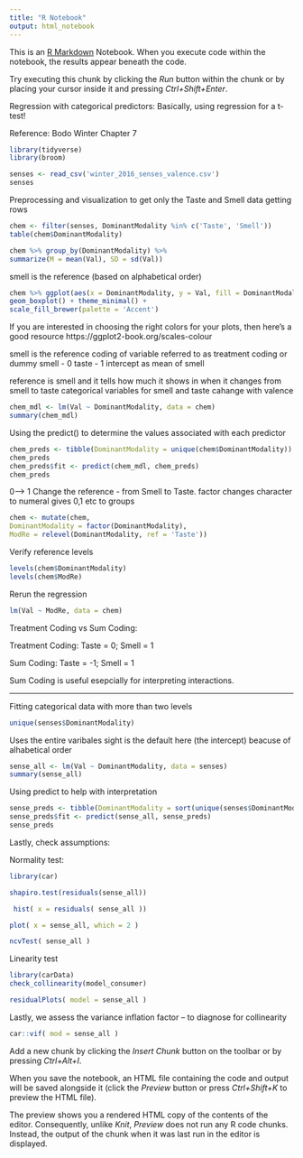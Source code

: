 ```yaml
---
title: "R Notebook"
output: html_notebook
---
```


This is an [R Markdown](http://rmarkdown.rstudio.com) Notebook. When you execute code within the notebook, the results appear beneath the code. 

Try executing this chunk by clicking the *Run* button within the chunk or by placing your cursor inside it and pressing *Ctrl+Shift+Enter*. 

Regression with categorical predictors: 
Basically, using regression for a t-test!  

Reference: Bodo Winter Chapter 7


```r
library(tidyverse)
library(broom)
```

```r
senses <- read_csv('winter_2016_senses_valence.csv')
senses
```
Preprocessing and visualization to get only the Taste and Smell data getting rows

```r
chem <- filter(senses, DominantModality %in% c('Taste', 'Smell'))
table(chem$DominantModality)
```


```r
chem %>% group_by(DominantModality) %>%
summarize(M = mean(Val), SD = sd(Val))
```
smell is the reference (based on alphabetical order)
```r
chem %>% ggplot(aes(x = DominantModality, y = Val, fill = DominantModality)) +
geom_boxplot() + theme_minimal() +
scale_fill_brewer(palette = 'Accent')
```
If you are interested in choosing the right colors for your plots, then here's a good resource
https://ggplot2-book.org/scales-colour

smell is the reference
coding of variable 
referred to as treatment coding or dummy
smell - 0 taste - 1
intercept as mean of smell 

reference is smell and it tells how much it shows in when it changes from smell to taste
categorical variables  for smell and taste cahange with valence 
```r
chem_mdl <- lm(Val ~ DominantModality, data = chem)
summary(chem_mdl)
```


Using the predict() to determine the values associated with each predictor

```r
chem_preds <- tibble(DominantModality = unique(chem$DominantModality))
chem_preds
chem_preds$fit <- predict(chem_mdl, chem_preds)
chem_preds
```
0---> 1
Change the reference - from Smell to Taste.
factor changes character to numeral gives 0,1 etc to groups 

```r
chem <- mutate(chem,
DominantModality = factor(DominantModality),
ModRe = relevel(DominantModality, ref = 'Taste'))
```

Verify reference levels
```r
levels(chem$DominantModality)
levels(chem$ModRe)
```

Rerun the regression
```r
lm(Val ~ ModRe, data = chem)
```


Treatment Coding vs Sum Coding:

Treatment Coding:
Taste = 0; Smell = 1

Sum Coding: 
Taste = -1; Smell = 1

Sum Coding is useful esepcially for interpreting interactions.

___________________________________________________________________


Fitting categorical data with more than two levels

```r
unique(senses$DominantModality)
```


Uses the entire varibales sight is the default here (the intercept) beacuse of alhabetical order

```r
sense_all <- lm(Val ~ DominantModality, data = senses)
summary(sense_all)
```


Using predict to help with interpretation
```r
sense_preds <- tibble(DominantModality = sort(unique(senses$DominantModality))) 
sense_preds$fit <- predict(sense_all, sense_preds)
sense_preds 
```

 
Lastly, check assumptions: 

Normality test: 

```r
library(car)
```

```r
shapiro.test(residuals(sense_all))
```
```r
 hist( x = residuals( sense_all ))

```
```r
plot( x = sense_all, which = 2 )
```

```r
ncvTest( sense_all )

```
Linearity test

```r
library(carData)
check_collinearity(model_consumer)
```

```r
residualPlots( model = sense_all ) 
```
Lastly, we assess the variance inflation factor -- to diagnose for collinearity

```r
car::vif( mod = sense_all )
```


Add a new chunk by clicking the *Insert Chunk* button on the toolbar or by pressing *Ctrl+Alt+I*.

When you save the notebook, an HTML file containing the code and output will be saved alongside it (click the *Preview* button or press *Ctrl+Shift+K* to preview the HTML file).

The preview shows you a rendered HTML copy of the contents of the editor. Consequently, unlike *Knit*, *Preview* does not run any R code chunks. Instead, the output of the chunk when it was last run in the editor is displayed.
